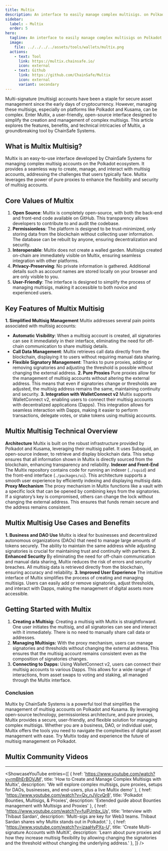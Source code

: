 ```yaml
---
title: Multix
description: An interface to easily manage complex multisigs. on Polkadot. All your multi-signature accounts, across many chains and parachains.
sidebar:
  label: ✧ Multix
  order: 5
hero:
  tagline: An interface to easily manage complex multisigs on Polkadot.
  image: 
    file: ../../../../assets/tools/wallets/multix.png
  actions:
    - text: Tool
      link: https://multix.chainsafe.io/
      icon: external
    - text: Github
      link: https://github.com/ChainSafe/Multix
      icon: external
      variant: secondary
---
```



Multi-signature (multisig) accounts have been a staple for secure asset management since the early days of cryptocurrency. However, managing these multisigs, especially on platforms like Polkadot and Kusama, can be complex. Enter Multix, a user-friendly, open-source interface designed to simplify the creation and management of complex multisigs. This article explores the features, benefits, and technical intricacies of Multix, a groundbreaking tool by ChainSafe Systems.

## What is Multix Multisig?
Multix is an easy-to-use interface developed by ChainSafe Systems for managing complex multisig accounts on the Polkadot ecosystem. It provides a seamless way to create, manage, and interact with multisig accounts, addressing the challenges that users typically face. Multix leverages the power of pure proxies to enhance the flexibility and security of multisig accounts.

## Core Values of Multix
1. **Open Source**: Multix is completely open-source, with both the back-end and front-end code available on GitHub. This transparency allows developers to contribute to and audit the codebase.
2. **Permissionless**: The platform is designed to be trust-minimized, only storing data from the blockchain without collecting user information. The database can be rebuilt by anyone, ensuring decentralization and security.
3. **Interoperable**: Multix does not create a walled garden. Multisigs created on-chain are immediately visible on Multix, ensuring seamless integration with other platforms.
4. **Privacy-Preserving**: No private information is gathered. Additional details such as account names are stored locally on your browser and are only visible to you.
5. **User-Friendly**: The interface is designed to simplify the process of managing multisigs, making it accessible to both novice and experienced users.

## Key Features of Multix Multisig
**1. Simplified Multisig Management**
Multix addresses several pain points associated with multisig accounts:
- **Automatic Visibility**: When a multisig account is created, all signatories can see it immediately in their interface, eliminating the need for off-chain communication to share multisig details.
- **Call Data Management**: Multix retrieves call data directly from the blockchain, displaying it to users without requiring manual data sharing.
- **Flexible Signatory Management**: Thanks to pure proxies, adding or removing signatories and adjusting the threshold is possible without changing the external address.
**2. Pure Proxies**
Pure proxies allow for the management of multisig accounts without altering the external address. This means that even if signatories change or thresholds are adjusted, the multisig address remains the same, maintaining continuity and security.
**3. Integration with WalletConnect v2**
Multix supports WalletConnect v2, enabling users to connect their multisig accounts with decentralized applications (Dapps). This integration allows for seamless interaction with Dapps, making it easier to perform transactions, delegate votes, or stake tokens using multisig accounts.

## Multix Multisig Technical Overview
**Architecture**
Multix is built on the robust infrastructure provided by Polkadot and Kusama, leveraging their multisig pallet. It uses Subsquid, an open-source indexer, to retrieve and display blockchain data. This setup ensures that all information shown in Multix is directly sourced from the blockchain, enhancing transparency and reliability.
**Indexer and Front-End**
The Multix repository contains code for running an indexer (`./squid`) and the front-end interface (`./packages/ui`). This architecture supports a smooth user experience by efficiently indexing and displaying multisig data.
**Proxy Mechanism**
The proxy mechanism in Multix functions like a vault with a specific lock that can be opened by combining keys from the signatories. If a signatory’s key is compromised, others can change the lock without changing the external address. This ensures that funds remain secure and the address remains consistent.

## Multix Multisig Use Cases and Benefits
**1. Business and DAO Use**
Multix is ideal for businesses and decentralized autonomous organizations (DAOs) that need to manage large amounts of tokens securely. The ability to maintain the same address while adjusting signatories is crucial for maintaining trust and continuity with partners.
**2. Enhanced Security**
By eliminating the need for off-chain communication and manual data sharing, Multix reduces the risk of errors and security breaches. All multisig data is retrieved directly from the blockchain, ensuring accuracy and reliability.
**3. Improved User Experience**
The intuitive interface of Multix simplifies the process of creating and managing multisigs. Users can easily add or remove signatories, adjust thresholds, and interact with Dapps, making the management of digital assets more accessible.

## Getting Started with Multix
1. **Creating a Multisig:** Creating a multisig with Multix is straightforward. One user initiates the multisig, and all signatories can see and interact with it immediately. There is no need to manually share call data or addresses.
2. **Managing Multisigs:** With the proxy mechanism, users can manage signatories and thresholds without changing the external address. This ensures that the multisig account remains consistent even as the composition of signatories changes.
3. **Connecting to Dapps:** Using WalletConnect v2, users can connect their multisig accounts to various Dapps. This allows for a wide range of interactions, from asset swaps to voting and staking, all managed through the Multix interface.

### Conclusion
Multix by ChainSafe Systems is a powerful tool that simplifies the management of multisig accounts on Polkadot and Kusama. By leveraging open-source technology, permissionless architecture, and pure proxies, Multix provides a secure, user-friendly, and flexible solution for managing complex multisigs. Whether you are a business, DAO, or individual user, Multix offers the tools you need to navigate the complexities of digital asset management with ease. Try Multix today and experience the future of multisig management on Polkadot.

## Multix Community Videos
--------------
<ShowcaseYouTube
  entries={[
    {
      href: 'https://www.youtube.com/watch?v=rmBhErBOVJM',
      title: 'How to Create and Manage Complex Multisigs with Multix',
      description: 'We will explore complex multisigs, pure proxies, setups for DAOs, businesses, and end-users, plus a live Multix demo'
    },
        {
      href: 'https://www.youtube.com/watch?v=Qv_nJVcvQr8',
      title: 'Polkadot Bounties, Multisigs, & Proxies',
      description: 'Extended guide about Bounties management with Multisigs and Proxies'
    },
        {
      href: 'https://www.youtube.com/watch?v=fuiPJmbx_Us',
      title: 'Interview with Thibaut Sardan',
      description: 'Multi-sigs are key for Web3 teams. Thibaut Sardan shares why Multix stands out in Polkadot.'
    },
        {
      href: 'https://www.youtube.com/watch?v=izaaHyPXs-U',
      title: 'Create Multi-signature Accounts with MultiX',
      description: 'Learn about pure proxies and how they increase multisig flexibility by allowing changing the signatories and the threshold without changing the underlying address.'
    },
  ]} />


